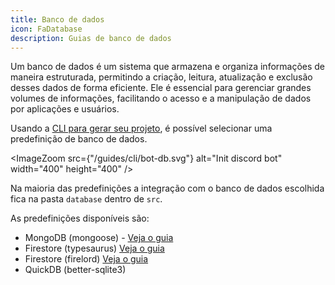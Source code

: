 ```yaml
---
title: Banco de dados
icon: FaDatabase
description: Guias de banco de dados
---
```


Um banco de dados é um sistema que armazena e organiza informações de maneira estruturada, permitindo a criação, leitura, atualização e exclusão desses dados de forma eficiente. Ele é essencial para gerenciar grandes volumes de informações, facilitando o acesso e a manipulação de dados por aplicações e usuários.

Usando a [CLI para gerar seu projeto](/docs/discord/start), é possível selecionar uma predefinição de banco de dados.

<ImageZoom src={"/guides/cli/bot-db.svg"} alt="Init discord bot" width="400" height="400" />


Na maioria das predefinições a integração com o banco de dados escolhida fica na pasta `database` dentro de `src`.

As predefinições disponíveis são:

- MongoDB (mongoose) - [Veja o guia](/docs/discord/databases/mongodb)
- Firestore (typesaurus) [Veja o guia](/docs/discord/databases/firestore)
- Firestore (firelord) [Veja o guia](/docs/discord/databases/firestore)
- QuickDB (better-sqlite3)